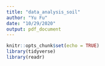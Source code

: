 ```yaml
---
title: "data_analysis_soil"
author: "Yu Fu"
date: "10/29/2020"
output: pdf_document
---
```


```r
knitr::opts_chunk$set(echo = TRUE)
library(tidyverse)
library(readr)
```
